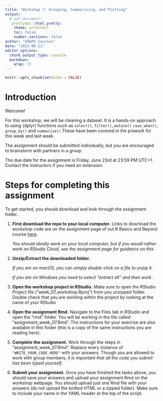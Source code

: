```yaml
---
title: "Workshop 7: Grouping, Summarizing, and Plotting"
output: 
  # pdf_document:
   prettydoc::html_pretty:
    theme: architect
    toc: false
    number_sections: false
author: "GRAPH Courses"
date: "2023-06-21"
editor_options: 
  chunk_output_type: console
  markdown: 
    wrap: 72
---
```


```r
knitr::opts_chunk$set(echo = FALSE)
```

# Introduction

Welcome!

For this workshop, we will be cleaning a dataset. It is a hands-on approach to using {dplyr} functions such as `select()`, `filter()`, `mutate()` `case_when()`, `group_by()` and `summarize()`.These have been covered in the prework for this week and last week.

The assignment should be submitted individually, but you are encouraged to brainstorm with partners in a group.

The due date for the assignment is Friday, June 23rd at 23:59 PM UTC+1. Contact the instructors if you need an extension.

# Steps for completing this assignment

To get started, you should download and look through the assignment folder.

1.  **First download the repo to your local computer.** Links to download the workshop code are on the assignment page of out R Basics and Beyond course [here](https://thegraphcourses.org/courses/r-basics-and-beyond-1/topics/workshop-7-7/lessons/assignment-workshop-7-5/).

    *You should ideally work on your local computer, but if you would rather work on RStudio Cloud, see the assignment page for guidance on this.*

2.  **Unzip/Extract the downloaded folder.**

    *If you are on macOS, you can simply double-click on a file to unzip it.*

    *If you are on Windows you need to select "extract all" and then work .*

3.  **Open the workshop project in RStudio.** Make sure to open the RStudio Project file ("week_07_workshop.Rproj") from you unzipped folder. Double check that you are working within the project by looking at the name of your RStudio

4.  **Open the assignment Rmd.** Navigate to the Files tab in RStudio and open the "rmd" folder. You will be working in the file called "assignment_week_07.Rmd". The instructions for your exercise are also available in this folder (this is a copy of the same instructions you are reading here).

5.  **Complete the assignment.** Work through the steps in "assignment_week_07.Rmd". Replace every instance of `"WRITE_YOUR_CODE_HERE"` with your answers. Though you are allowed to work with group members, *it is important that all the code you submit has been typed yourself*.

6.  **Submit your assignment.** Once you have finished the tasks above, you should save your answers and upload your assignment Rmd on the workshop webpage. You should upload just one Rmd file with your answers (do not upload the knitted HTML or a zipped folder). Make sure to include your name in the YAML header at the top of the script.
